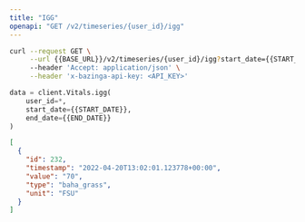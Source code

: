 ```yaml
---
title: "IGG"
openapi: "GET /v2/timeseries/{user_id}/igg"
---
```


<RequestExample>

```bash Bash
curl --request GET \
     --url {{BASE_URL}}/v2/timeseries/{user_id}/igg?start_date={{START_DATE}}&end_date={{END_DATE}} \
     --header 'Accept: application/json' \
     --header 'x-bazinga-api-key: <API_KEY>'
```

```python Python
data = client.Vitals.igg(
    user_id=*,
    start_date={{START_DATE}},
    end_date={{END_DATE}}
)
```

</RequestExample>

<ResponseExample>

```json Example
[
  {
    "id": 232,
    "timestamp": "2022-04-20T13:02:01.123778+00:00",
    "value": "70",
    "type": "baha_grass",
    "unit": "FSU"
  }
]
```

</ResponseExample>
